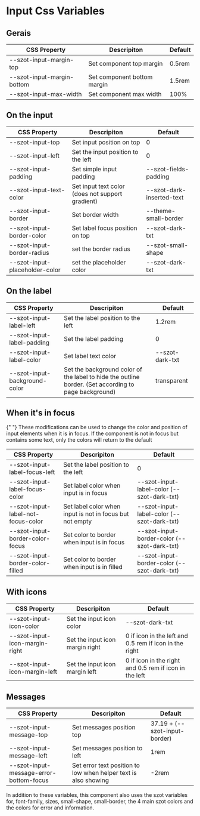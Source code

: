 

<Meta title="Components/FormFields/Input/Css Variables" />

# Input Css Variables

## Gerais

| CSS Property               | Descripiton                 | Default |
| -------------------------- | --------------------------- | ------- |
| --szot-input-margin-top    | Set component top margin    | 0.5rem  |
| --szot-input-margin-bottom | Set component bottom margin | 1.5rem  |
| --szot-input-max-width     | Set component max width     | 100%    |

## On the input

| CSS Property                   | Descripiton                                      | Default                   |
| ------------------------------ | ------------------------------------------------ | ------------------------- |
| --szot-input-top               | Set input position on top                        | 0                         |
| --szot-input-left              | Set the input position to the left               | 0                         |
| --szot-input-padding           | Set simple input padding                         | --szot-fields-padding     |
| --szot-input-text-color        | Set input text color (does not support gradient) | --szot-dark-inserted-text |
| --szot-input-border            | Set border width                                 | --theme-small-border      |
| --szot-input-border-color      | Set label focus position on top                  | --szot-dark-txt           |
| --szot-input-border-radius     | set the border radius                            | --szot-small-shape        |
| --szot-input-placeholder-color | set the placeholder color                        | --szot-dark-txt           |

## On the label

| CSS Property                  | Descripiton                                                                                          | Default         |
| ----------------------------- | ---------------------------------------------------------------------------------------------------- | --------------- |
| --szot-input-label-left       | Set the label position to the left                                                                   | 1.2rem          |
| --szot-input-label-padding    | Set the label padding                                                                                | 0               |
| --szot-input-label-color      | Set label text color                                                                                 | --szot-dark-txt |
| --szot-input-background-color | Set the background color of the label to hide the outline border. (Set according to page background) | transparent     |

## When it's in focus

<p>
  {" "}
  These modifications can be used to change the color and position of input elements when it is in focus.
  If the component is not in focus but contains some text, only the colors will return to the default
</p>

| CSS Property                       | Descripiton                                              | Default                                     |
| ---------------------------------- | -------------------------------------------------------- | ------------------------------------------- |
| --szot-input-label-focus-left      | Set the label position to the left                       | 0                                           |
| --szot-input-label-focus-color     | Set label color when input is in focus                   | --szot-input-label-color (--szot-dark-txt)  |
| --szot-input-label-not-focus-color | Set label color when input is not in focus but not empty | --szot-input-label-color (--szot-dark-txt)  |
| --szot-input-border-color-focus    | Set color to border when input is in focus               | --szot-input-border-color (--szot-dark-txt) |
| --szot-input-border-color-filled   | Set color to border when input is in filled              | --szot-input-border-color (--szot-dark-txt) |

## With icons

| CSS Property                   | Descripiton                     | Default                                                |
| ------------------------------ | ------------------------------- | ------------------------------------------------------ |
| --szot-input-icon-color        | Set the input icon color        | --szot-dark-txt                                        |
| --szot-input-icon-margin-right | Set the input icon margin right | 0 if icon in the left and 0.5 rem if icon in the right |
| --szot-input-icon-margin-left  | Set the input icon margin left  | 0 if icon in the right and 0.5 rem if icon in the left |

## Messages

| CSS Property                            | Descripiton                                                     | Default                       |
| --------------------------------------- | --------------------------------------------------------------- | ----------------------------- |
| --szot-input-message-top                | Set messages position top                                       | 37.19 + (--szot-input-border) |
| --szot-input-message-left               | Set messages position to left                                   | 1rem                          |
| --szot-input-message-error-bottom-focus | Set error text position to low when helper text is also showing | -2rem                         |

<p>
  In addition to these variables, this component also uses the szot variables for, font-family,
  sizes, small-shape, small-border, the 4 main szot colors and the colors for error and information.
</p>
